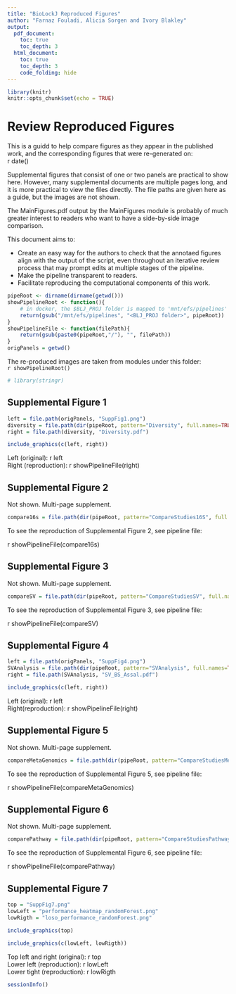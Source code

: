```yaml
---
title: "BioLockJ Reproduced Figures"
author: "Farnaz Fouladi, Alicia Sorgen and Ivory Blakley"
output:
  pdf_document:
    toc: true
    toc_depth: 3
  html_document:
    toc: true
    toc_depth: 3
    code_folding: hide
---
```


```r
library(knitr)
knitr::opts_chunk$set(echo = TRUE)
```

\newpage
# Review Reproduced Figures

This is a guidd to help compare figures as they appear in the published work, and the corresponding figures that were re-generated on:                          
` `r date()` `

Supplemental figures that consist of one or two panels are practical to show here.  However, many supplemental documents are multiple pages long, and it is more practical to view the files directly.  The file paths are given here as a guide, but the images are not shown.

The MainFigures.pdf output by the MainFigures module is probably of much greater interest to readers who want to have a side-by-side image comparison.

This document aims to:              

 * Create an easy way for the authors to check that the annotaed figures align with the output of the script, even throughout an iterative review process that may prompt edits at multiple stages of the pipeline.
 * Make the pipeline transparent to readers.
 * Facilitate reproducing the computational components of this work.


```r
pipeRoot <- dirname(dirname(getwd()))
showPipelineRoot <- function(){
    # in docker, the $BLJ_PROJ folder is mapped to 'mnt/efs/pipelines'
    return(gsub("/mnt/efs/pipelines", "<BLJ_PROJ folder>", pipeRoot))
}
showPipelineFile <- function(filePath){
    return(gsub(paste0(pipeRoot,"/"), "", filePath))
}
origPanels = getwd()
```

The re-produced images are taken from modules under this folder:               
``r showPipelineRoot()``




```r
# library(stringr)
```

\newpage
## Supplemental Figure 1

```r
left = file.path(origPanels, "SuppFig1.png")
diversity = file.path(dir(pipeRoot, pattern="Diversity", full.names=TRUE), "output")
right = file.path(diversity, "Diversity.pdf")

include_graphics(c(left, right))
```

Left (original): ` `r left` `                           
Right (reproduction): ` `r showPipelineFile(right)` ` 


\newpage
## Supplemental Figure 2

Not shown.  Multi-page supplement.

```r
compare16s = file.path(dir(pipeRoot, pattern="CompareStudies16S", full.names=TRUE), "output", "Genus_scatterPlots.pdf")
```

To see the reproduction of Supplemental Figure 2, see pipeline file:

` `r showPipelineFile(compare16s)` `


## Supplemental Figure 3

Not shown.  Multi-page supplement.

```r
compareSV = file.path(dir(pipeRoot, pattern="CompareStudiesSV", full.names=TRUE), "output", "Seq_scatterPlots.pdf")
```

To see the reproduction of Supplemental Figure 3, see pipeline file:

` `r showPipelineFile(compareSV)` `


\newpage
## Supplemental Figure 4

```r
left = file.path(origPanels, "SuppFig4.png")
SVAnalysis = file.path(dir(pipeRoot, pattern="SVAnalysis", full.names=TRUE), "output")
right = file.path(SVAnalysis, "SV_BS_Assal.pdf")

include_graphics(c(left, right))
```

Left (original): ` `r left` `                          
Right(reproduction): ` `r showPipelineFile(right)` ` 

## Supplemental Figure 5

Not shown.  Multi-page supplement.

```r
compareMetaGenomics = file.path(dir(pipeRoot, pattern="CompareStudiesMetagenomics", full.names=TRUE), "output", "Species_scatterPlots_MetagenomicsBSAndPalleja.pdf")
```

To see the reproduction of Supplemental Figure 5, see pipeline file:

` `r showPipelineFile(compareMetaGenomics)` `


## Supplemental Figure 6

Not shown.  Multi-page supplement.

```r
comparePathway = file.path(dir(pipeRoot, pattern="CompareStudiesPathways", full.names=TRUE), "output", "Pathway_scatterPlots_MetagenomicsBSAndPalleja.pdf")
```

To see the reproduction of Supplemental Figure 6, see pipeline file:

` `r showPipelineFile(comparePathway)` `


## Supplemental Figure 7

```r
top = "SuppFig7.png"
lowLeft = "performance_heatmap_randomForest.png"
lowRigth = "loso_performance_randomForest.png"

include_graphics(top)
```
```r
include_graphics(c(lowLeft, lowRigth))
```

Top left and right (original): ` `r top` `                           
Lower left (reproduction): ` `r lowLeft` `                           
Lower tight (reproduction): ` `r lowRigth` ` 

\newpage
```r
sessionInfo()
```

